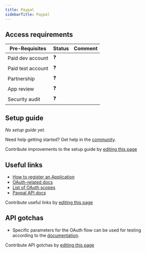 ```yaml
---
title: Paypal
sidebarTitle: Paypal
---
```



<Overview />
<PreBuiltTooling />
<PreBuiltUseCases />

## Access requirements
| Pre-Requisites | Status | Comment|
| - | - | - |
| Paid dev account | ❓ |  |
| Paid test account | ❓ |  |
| Partnership | ❓ | |
| App review | ❓ |  |
| Security audit | ❓ | |


## Setup guide

_No setup guide yet._

<Tip>Need help getting started? Get help in the [community](https://nango.dev/slack).</Tip>

<Note>Contribute improvements to the setup guide by [editing this page](https://github.com/nangohq/nango/tree/master/docs/integrations/all/paypal.mdx)</Note>


## Useful links

-   [How to register an Application](https://developer.paypal.com/dashboard/applications/live)
-   [OAuth-related docs](https://developer.paypal.com/api/rest/authentication/)
-   [List of OAuth scopes](https://developer.paypal.com/api/rest/requests#:~:text=if%20not%20provided.-,scope,-Optional)
-   [Paypal API docs](https://developer.paypal.com/api/rest/)

<Note>Contribute useful links by [editing this page](https://github.com/nangohq/nango/tree/master/docs/integrations/all/paypal.mdx)</Note>

## API gotchas

- Specific parameters for the OAuth flow can be used for testing according to the [documentation](https://developer.paypal.com/tools/sandbox).

<Note>Contribute API gotchas by [editing this page](https://github.com/nangohq/nango/tree/master/docs/integrations/all/paypal.mdx)</Note>
